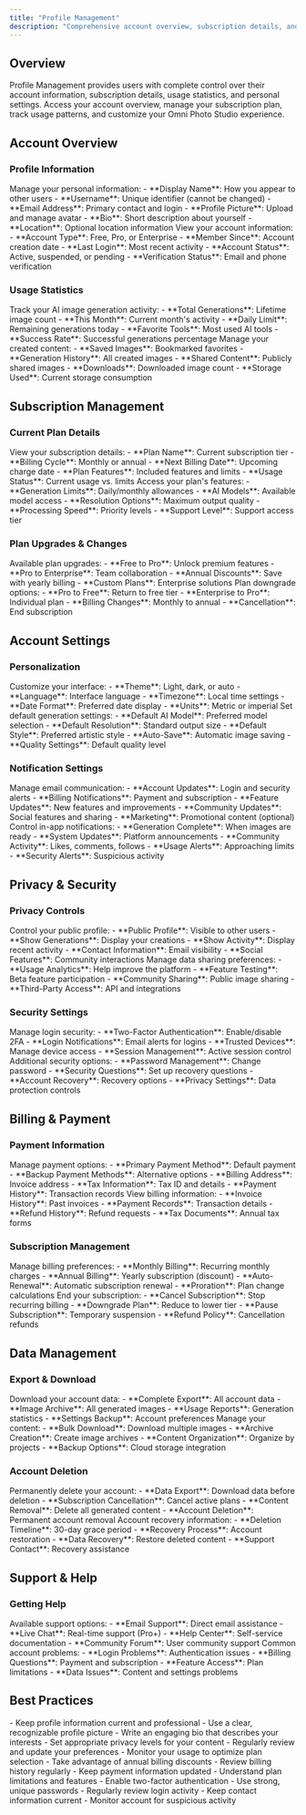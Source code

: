 ```yaml
---
title: "Profile Management"
description: "Comprehensive account overview, subscription details, and user settings"
---
```


## Overview

Profile Management provides users with complete control over their account information, subscription details, usage statistics, and personal settings. Access your account overview, manage your subscription plan, track usage patterns, and customize your Omni Photo Studio experience.

## Account Overview

### Profile Information

<AccordionGroup>
  <Accordion title="Personal Details">
    Manage your personal information:
    - **Display Name**: How you appear to other users
    - **Username**: Unique identifier (cannot be changed)
    - **Email Address**: Primary contact and login
    - **Profile Picture**: Upload and manage avatar
    - **Bio**: Short description about yourself
    - **Location**: Optional location information
  </Accordion>
  
  <Accordion title="Account Status">
    View your account information:
    - **Account Type**: Free, Pro, or Enterprise
    - **Member Since**: Account creation date
    - **Last Login**: Most recent activity
    - **Account Status**: Active, suspended, or pending
    - **Verification Status**: Email and phone verification
  </Accordion>
</AccordionGroup>

### Usage Statistics

<AccordionGroup>
  <Accordion title="Generation Statistics">
    Track your AI image generation activity:
    - **Total Generations**: Lifetime image count
    - **This Month**: Current month's activity
    - **Daily Limit**: Remaining generations today
    - **Favorite Tools**: Most used AI tools
    - **Success Rate**: Successful generations percentage
  </Accordion>
  
  <Accordion title="Content Library">
    Manage your created content:
    - **Saved Images**: Bookmarked favorites
    - **Generation History**: All created images
    - **Shared Content**: Publicly shared images
    - **Downloads**: Downloaded image count
    - **Storage Used**: Current storage consumption
  </Accordion>
</AccordionGroup>

## Subscription Management

### Current Plan Details

<AccordionGroup>
  <Accordion title="Plan Information">
    View your subscription details:
    - **Plan Name**: Current subscription tier
    - **Billing Cycle**: Monthly or annual
    - **Next Billing Date**: Upcoming charge date
    - **Plan Features**: Included features and limits
    - **Usage Status**: Current usage vs. limits
  </Accordion>
  
  <Accordion title="Plan Benefits">
    Access your plan's features:
    - **Generation Limits**: Daily/monthly allowances
    - **AI Models**: Available model access
    - **Resolution Options**: Maximum output quality
    - **Processing Speed**: Priority levels
    - **Support Level**: Support access tier
  </Accordion>
</AccordionGroup>

### Plan Upgrades & Changes

<AccordionGroup>
  <Accordion title="Upgrade Options">
    Available plan upgrades:
    - **Free to Pro**: Unlock premium features
    - **Pro to Enterprise**: Team collaboration
    - **Annual Discounts**: Save with yearly billing
    - **Custom Plans**: Enterprise solutions
  </Accordion>
  
  <Accordion title="Downgrade Options">
    Plan downgrade options:
    - **Pro to Free**: Return to free tier
    - **Enterprise to Pro**: Individual plan
    - **Billing Changes**: Monthly to annual
    - **Cancellation**: End subscription
  </Accordion>
</AccordionGroup>

## Account Settings

### Personalization

<AccordionGroup>
  <Accordion title="Appearance Settings">
    Customize your interface:
    - **Theme**: Light, dark, or auto
    - **Language**: Interface language
    - **Timezone**: Local time settings
    - **Date Format**: Preferred date display
    - **Units**: Metric or imperial
  </Accordion>
  
  <Accordion title="Default Preferences">
    Set default generation settings:
    - **Default AI Model**: Preferred model selection
    - **Default Resolution**: Standard output size
    - **Default Style**: Preferred artistic style
    - **Auto-Save**: Automatic image saving
    - **Quality Settings**: Default quality level
  </Accordion>
</AccordionGroup>

### Notification Settings

<AccordionGroup>
  <Accordion title="Email Notifications">
    Manage email communication:
    - **Account Updates**: Login and security alerts
    - **Billing Notifications**: Payment and subscription
    - **Feature Updates**: New features and improvements
    - **Community Updates**: Social features and sharing
    - **Marketing**: Promotional content (optional)
  </Accordion>
  
  <Accordion title="In-App Notifications">
    Control in-app notifications:
    - **Generation Complete**: When images are ready
    - **System Updates**: Platform announcements
    - **Community Activity**: Likes, comments, follows
    - **Usage Alerts**: Approaching limits
    - **Security Alerts**: Suspicious activity
  </Accordion>
</AccordionGroup>

## Privacy & Security

### Privacy Controls

<AccordionGroup>
  <Accordion title="Profile Visibility">
    Control your public profile:
    - **Public Profile**: Visible to other users
    - **Show Generations**: Display your creations
    - **Show Activity**: Display recent activity
    - **Contact Information**: Email visibility
    - **Social Features**: Community interactions
  </Accordion>
  
  <Accordion title="Data Sharing">
    Manage data sharing preferences:
    - **Usage Analytics**: Help improve the platform
    - **Feature Testing**: Beta feature participation
    - **Community Sharing**: Public image sharing
    - **Third-Party Access**: API and integrations
  </Accordion>
</AccordionGroup>

### Security Settings

<AccordionGroup>
  <Accordion title="Authentication">
    Manage login security:
    - **Two-Factor Authentication**: Enable/disable 2FA
    - **Login Notifications**: Email alerts for logins
    - **Trusted Devices**: Manage device access
    - **Session Management**: Active session control
  </Accordion>
  
  <Accordion title="Account Security">
    Additional security options:
    - **Password Management**: Change password
    - **Security Questions**: Set up recovery questions
    - **Account Recovery**: Recovery options
    - **Privacy Settings**: Data protection controls
  </Accordion>
</AccordionGroup>

## Billing & Payment

### Payment Information

<AccordionGroup>
  <Accordion title="Payment Methods">
    Manage payment options:
    - **Primary Payment Method**: Default payment
    - **Backup Payment Methods**: Alternative options
    - **Billing Address**: Invoice address
    - **Tax Information**: Tax ID and details
    - **Payment History**: Transaction records
  </Accordion>
  
  <Accordion title="Billing History">
    View billing information:
    - **Invoice History**: Past invoices
    - **Payment Records**: Transaction details
    - **Refund History**: Refund requests
    - **Tax Documents**: Annual tax forms
  </Accordion>
</AccordionGroup>

### Subscription Management

<AccordionGroup>
  <Accordion title="Billing Cycle">
    Manage billing preferences:
    - **Monthly Billing**: Recurring monthly charges
    - **Annual Billing**: Yearly subscription (discount)
    - **Auto-Renewal**: Automatic subscription renewal
    - **Proration**: Plan change calculations
  </Accordion>
  
  <Accordion title="Cancellation">
    End your subscription:
    - **Cancel Subscription**: Stop recurring billing
    - **Downgrade Plan**: Reduce to lower tier
    - **Pause Subscription**: Temporary suspension
    - **Refund Policy**: Cancellation refunds
  </Accordion>
</AccordionGroup>

## Data Management

### Export & Download

<AccordionGroup>
  <Accordion title="Data Export">
    Download your account data:
    - **Complete Export**: All account data
    - **Image Archive**: All generated images
    - **Usage Reports**: Generation statistics
    - **Settings Backup**: Account preferences
  </Accordion>
  
  <Accordion title="Content Management">
    Manage your content:
    - **Bulk Download**: Download multiple images
    - **Archive Creation**: Create image archives
    - **Content Organization**: Organize by projects
    - **Backup Options**: Cloud storage integration
  </Accordion>
</AccordionGroup>

### Account Deletion

<AccordionGroup>
  <Accordion title="Deletion Process">
    Permanently delete your account:
    - **Data Export**: Download data before deletion
    - **Subscription Cancellation**: Cancel active plans
    - **Content Removal**: Delete all generated content
    - **Account Deletion**: Permanent account removal
  </Accordion>
  
  <Accordion title="Recovery Options">
    Account recovery information:
    - **Deletion Timeline**: 30-day grace period
    - **Recovery Process**: Account restoration
    - **Data Recovery**: Restore deleted content
    - **Support Contact**: Recovery assistance
  </Accordion>
</AccordionGroup>

## Support & Help

### Getting Help

<AccordionGroup>
  <Accordion title="Support Channels">
    Available support options:
    - **Email Support**: Direct email assistance
    - **Live Chat**: Real-time support (Pro+)
    - **Help Center**: Self-service documentation
    - **Community Forum**: User community support
  </Accordion>
  
  <Accordion title="Account Issues">
    Common account problems:
    - **Login Problems**: Authentication issues
    - **Billing Questions**: Payment and subscription
    - **Feature Access**: Plan limitations
    - **Data Issues**: Content and settings problems
  </Accordion>
</AccordionGroup>

## Best Practices

<Accordion title="Profile Optimization">
- Keep profile information current and professional
- Use a clear, recognizable profile picture
- Write an engaging bio that describes your interests
- Set appropriate privacy levels for your content
- Regularly review and update your preferences
</Accordion>

<Accordion title="Subscription Management">
- Monitor your usage to optimize plan selection
- Take advantage of annual billing discounts
- Review billing history regularly
- Keep payment information updated
- Understand plan limitations and features
</Accordion>

<Accordion title="Security Maintenance">
- Enable two-factor authentication
- Use strong, unique passwords
- Regularly review login activity
- Keep contact information current
- Monitor account for suspicious activity
</Accordion>
